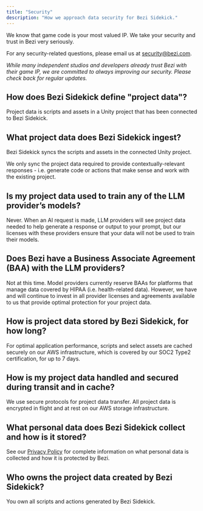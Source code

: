 ```yaml
---
title: "Security"
description: "How we approach data security for Bezi Sidekick."
---
```


We know that game code is your most valued IP. We take your security and trust in Bezi very seriously.&#x20;

For any security-related questions, please email us at [security@bezi.com](mailto:security@bezi.com).

*While many independent studios and developers already trust Bezi with their game IP, we are committed to always improving our security. Please check back for regular updates.*

## **How does Bezi Sidekick define "project data"?**

Project data is scripts and assets in a Unity project that has been connected to Bezi Sidekick.&#x20;

## **What project data does Bezi Sidekick ingest?**

Bezi Sidekick syncs the scripts and assets in the connected Unity project.

We only sync the project data required to provide contextually-relevant responses - i.e. generate code or actions that make sense and work with the existing project.

## **Is my project data used to train any of the LLM provider’s models?**

Never. When an AI request is made, LLM providers will see project data needed to help generate a response or output to your prompt, but our licenses with these providers ensure that your data will not be used to train their models.

## **Does Bezi have a Business Associate Agreement (BAA) with the LLM providers?**

Not at this time. Model providers currently reserve BAAs for platforms that manage data covered by HIPAA (i.e. health-related data). However, we have and will continue to invest in all provider licenses and agreements available to us that provide optimal protection for your project data.

## **How is project data stored by Bezi Sidekick, for how long?**

For optimal application performance, scripts and select assets are cached securely on our AWS infrastructure, which is covered by our SOC2 Type2 certification, for up to 7 days.

## **How is my project data handled and secured during transit and in cache?**

We use secure protocols for project data transfer. All project data is encrypted in flight and at rest on our AWS storage infrastructure.

## **What personal data does Bezi Sidekick collect and how is it stored?**

See our [Privacy Policy](https://www.bezi.com/privacy-policy) for complete information on what personal data is collected and how it is protected by Bezi.

## **Who owns the project data created by Bezi Sidekick?**

You own all scripts and actions generated by Bezi Sidekick.